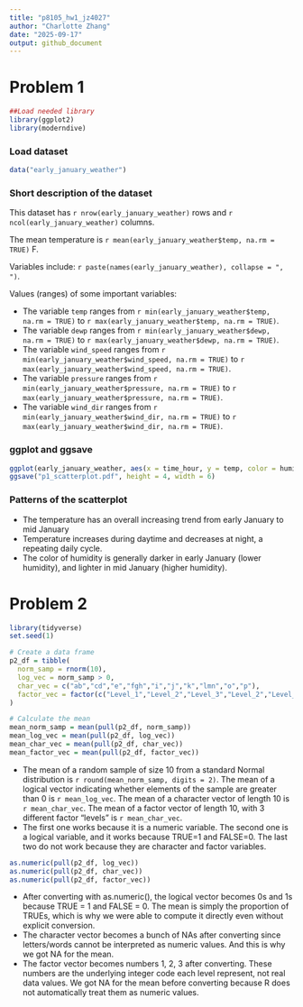 ```yaml
---
title: "p8105_hw1_jz4027"
author: "Charlotte Zhang"
date: "2025-09-17"
output: github_document
--- 
```


# Problem 1
```r
##Load needed library
library(ggplot2)
library(moderndive)
```
### Load dataset
```r
data("early_january_weather")
```
### Short description of the dataset
This dataset has `r nrow(early_january_weather)` rows and `r ncol(early_january_weather)` columns.  

The mean temperature is `r mean(early_january_weather$temp, na.rm = TRUE)` F.

Variables include: `r paste(names(early_january_weather), collapse = ", ")`.

Values (ranges) of some important variables:

* The variable `temp` ranges from `r min(early_january_weather$temp, na.rm = TRUE)` to `r max(early_january_weather$temp, na.rm = TRUE)`.
* The variable `dewp` ranges from `r min(early_january_weather$dewp, na.rm = TRUE)` to `r max(early_january_weather$dewp, na.rm = TRUE)`.
* The variable `wind_speed` ranges from `r min(early_january_weather$wind_speed, na.rm = TRUE)` to `r max(early_january_weather$wind_speed, na.rm = TRUE)`.
* The variable `pressure` ranges from `r min(early_january_weather$pressure, na.rm = TRUE)` to `r max(early_january_weather$pressure, na.rm = TRUE)`.
* The variable `wind_dir` ranges from `r min(early_january_weather$wind_dir, na.rm = TRUE)` to `r max(early_january_weather$wind_dir, na.rm = TRUE)`.


### ggplot and ggsave
```r
ggplot(early_january_weather, aes(x = time_hour, y = temp, color = humid)) + geom_point() + labs(x = "Time_hour", y = "Temprature")
ggsave("p1_scatterplot.pdf", height = 4, width = 6)
```
### Patterns of the scatterplot
* The temperature has an overall increasing trend from early January to mid January
* Temperature increases during daytime and decreases at night, a repeating daily cycle. 
* The color of humidity is generally darker in early January (lower humidity), and lighter in mid January (higher humidity).


# Problem 2
```r
library(tidyverse)
set.seed(1)

# Create a data frame
p2_df = tibble(
  norm_samp = rnorm(10),
  log_vec = norm_samp > 0,
  char_vec = c("ab","cd","e","fgh","i","j","k","lmn","o","p"),
  factor_vec = factor(c("Level_1","Level_2","Level_3","Level_2","Level_2","Level_3","Level_1","Level_1","Level_2","Level_3"))
)

# Calculate the mean
mean_norm_samp = mean(pull(p2_df, norm_samp))
mean_log_vec = mean(pull(p2_df, log_vec))
mean_char_vec = mean(pull(p2_df, char_vec))
mean_factor_vec = mean(pull(p2_df, factor_vec))
``` 
* The mean of a random sample of size 10 from a standard Normal distribution is `r round(mean_norm_samp, digits = 2)`. The mean of a logical vector indicating whether elements of the sample are greater than 0 is `r mean_log_vec`. The mean of a character vector of length 10 is `r mean_char_vec`. The mean of a factor vector of length 10, with 3 different factor “levels” is `r mean_char_vec`.
* The first one works because it is a numeric variable. The second one is a logical variable, and it works because TRUE=1 and FALSE=0. The last two do not work because they are character and factor variables. 

```r
as.numeric(pull(p2_df, log_vec))
as.numeric(pull(p2_df, char_vec))
as.numeric(pull(p2_df, factor_vec))
```
* After converting with as.numeric(), the logical vector becomes 0s and 1s because TRUE = 1 and FALSE = 0. The mean is simply the proportion of TRUEs, which is why we were able to compute it directly even without explicit conversion. 
* The character vector becomes a bunch of NAs after converting since letters/words cannot be interpreted as numeric values. And this is why we got NA for the mean. 
* The factor vector becomes numbers 1, 2, 3 after converting. These numbers are the underlying integer code each level represent, not real data values. We got NA for the mean before converting because R does not automatically treat them as numeric values.

